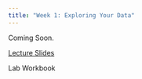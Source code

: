 ```yaml
---
title: "Week 1: Exploring Your Data"
---
```


<link href="css/style.css" rel="stylesheet"></link> 


Coming Soon.


[Lecture Slides](https://mtruelovehill.github.io/PRM/Lectures/Week01_ExploringData_Lecture.html)


Lab Workbook



